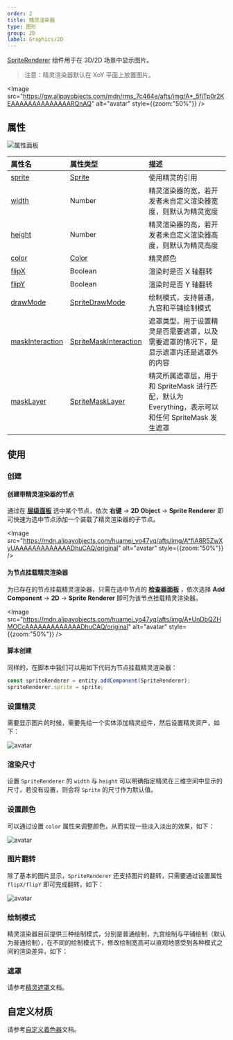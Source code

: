 ```yaml
---
order: 2
title: 精灵渲染器
type: 图形
group: 2D
label: Graphics/2D
---
```


[SpriteRenderer](/apis/core/#SpriteRenderer) 组件用于在 3D/2D 场景中显示图片。

> 注意：精灵渲染器默认在 XoY 平面上放置图片。

<Image src="https://gw.alipayobjects.com/mdn/rms_7c464e/afts/img/A*_5fjTp0r2KEAAAAAAAAAAAAAARQnAQ" alt="avatar" style={{zoom:"50%"}} />

## 属性

![属性面板](https://mdn.alipayobjects.com/huamei_w6ifet/afts/img/A*pcbLSahH--YAAAAAAAAAAAAADjCHAQ/original)

| 属性名                                                       | 属性类型                                                  | 描述                                                                                              |
| :----------------------------------------------------------- | :-------------------------------------------------------- | :------------------------------------------------------------------------------------------------ |
| [sprite](/apis/core/#SpriteRenderer-sprite)                   | [Sprite](/apis/core/#Sprite)                               | 使用精灵的引用                                                                                    |
| [width](/apis/core/#SpriteRenderer-width)                     | Number                                                    | 精灵渲染器的宽，若开发者未自定义渲染器宽度，则默认为精灵宽度                                      |
| [height](/apis/core/#SpriteRenderer-height)                   | Number                                                    | 精灵渲染器的高，若开发者未自定义渲染器高度，则默认为精灵高度                                      |
| [color](/apis/core/#SpriteRenderer-color)                     | [Color](/apis/math/#Color)                                 | 精灵颜色                                                                                          |
| [flipX](/apis/core/#SpriteRenderer-flipX)                     | Boolean                                                   | 渲染时是否 X 轴翻转                                                                               |
| [flipY](/apis/core/#SpriteRenderer-flipY)                     | Boolean                                                   | 渲染时是否 Y 轴翻转                                                                               |
| [drawMode](/apis/core/#SpriteRenderer-drawMode)               | [SpriteDrawMode](/apis/core/#SpriteDrawMode)               | 绘制模式，支持普通，九宫和平铺绘制模式                                                            |
| [maskInteraction](/apis/core/#SpriteRenderer-maskInteraction) | [SpriteMaskInteraction](/apis/core/#SpriteMaskInteraction) | 遮罩类型，用于设置精灵是否需要遮罩，以及需要遮罩的情况下，是显示遮罩内还是遮罩外的内容            |
| [maskLayer](/apis/core/#SpriteRenderer-maskLayer)             | [SpriteMaskLayer](/apis/core/#SpriteMaskLayer)             | 精灵所属遮罩层，用于和 SpriteMask 进行匹配，默认为 Everything，表示可以和任何 SpriteMask 发生遮罩 |

## 使用

### 创建

#### 创建带精灵渲染器的节点

通过在 **[层级面板](/docs/interface/hierarchy)** 选中某个节点，依次 **右键** -> **2D Object** -> **Sprite Renderer** 即可快速为选中节点添加一个装载了精灵渲染器的子节点。

<Image src="https://mdn.alipayobjects.com/huamei_yo47yq/afts/img/A*fiA8R5ZwXyUAAAAAAAAAAAAADhuCAQ/original" alt="avatar" style={{zoom:"50%"}} />

#### 为节点挂载精灵渲染器

为已存在的节点挂载精灵渲染器，只需在选中节点的 **[检查器面板](/docs/interface/inspector)** ，依次选择 **Add Component** -> **2D** -> **Sprite Renderer** 即可为该节点挂载精灵渲染器。

<Image src="https://mdn.alipayobjects.com/huamei_yo47yq/afts/img/A*UnDbQZHMOCcAAAAAAAAAAAAADhuCAQ/original" alt="avatar" style={{zoom:"50%"}} />

#### 脚本创建

同样的，在脚本中我们可以用如下代码为节点挂载精灵渲染器：

```typescript
const spriteRenderer = entity.addComponent(SpriteRenderer);
spriteRenderer.sprite = sprite;
```

### 设置精灵

需要显示图片的时候，需要先给一个实体添加精灵组件，然后设置精灵资产，如下：

<Image src="https://mdn.alipayobjects.com/huamei_w6ifet/afts/img/A*adizTpp_l5cAAAAAAAAAAAAADjCHAQ/original" alt="avatar"  />

### 渲染尺寸

设置 `SpriteRenderer` 的 `width` 与 `height` 可以明确指定精灵在三维空间中显示的尺寸，若没有设置，则会将 `Sprite` 的尺寸作为默认值。

<playground src="sprite-size.ts"></playground>

### 设置颜色

可以通过设置 `color` 属性来调整颜色，从而实现一些淡入淡出的效果，如下：

<Image src="https://mdn.alipayobjects.com/huamei_w6ifet/afts/img/A*5pRRSLLGfq8AAAAAAAAAAAAADjCHAQ/original" alt="avatar"  />

### 图片翻转

除了基本的图片显示，`SpriteRenderer` 还支持图片的翻转，只需要通过设置属性 `flipX/flipY` 即可完成翻转，如下：

<Image src="https://mdn.alipayobjects.com/huamei_w6ifet/afts/img/A*sK6tTJELnP0AAAAAAAAAAAAADjCHAQ/original" alt="avatar"  />

<playground src="sprite-flip.ts"></playground>

### 绘制模式

精灵渲染器目前提供三种绘制模式，分别是普通绘制，九宫绘制与平铺绘制（默认为普通绘制），在不同的绘制模式下，修改绘制宽高可以直观地感受到各种模式之间的渲染差异，如下：

<playground src="sprite-drawMode.ts"></playground>

### 遮罩

请参考[精灵遮罩](/docs/graphics/2D/spriteMask/)文档。

## 自定义材质

请参考[自定义着色器](/docs/graphics/shader/custom/)文档。

<playground src="sprite-material-blur.ts"></playground>
